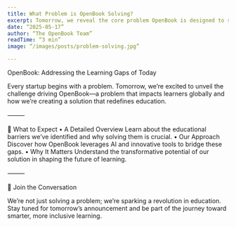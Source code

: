 ```yaml
---
title: What Problem is OpenBook Solving?
excerpt: Tomorrow, we reveal the core problem OpenBook is designed to solve and how we aim to transform learning through innovation.
date: “2025-05-17”
author: “The OpenBook Team”
readTime: “3 min”
image: “/images/posts/problem-solving.jpg”

---
```


OpenBook: Addressing the Learning Gaps of Today

Every startup begins with a problem. Tomorrow, we’re excited to unveil the challenge driving OpenBook—a problem that impacts learners globally and how we’re creating a solution that redefines education.

⸻

📌 What to Expect
	•	A Detailed Overview
Learn about the educational barriers we’ve identified and why solving them is crucial.
	•	Our Approach
Discover how OpenBook leverages AI and innovative tools to bridge these gaps.
	•	Why It Matters
Understand the transformative potential of our solution in shaping the future of learning.

⸻

🌟 Join the Conversation

We’re not just solving a problem; we’re sparking a revolution in education. Stay tuned for tomorrow’s announcement and be part of the journey toward smarter, more inclusive learning.